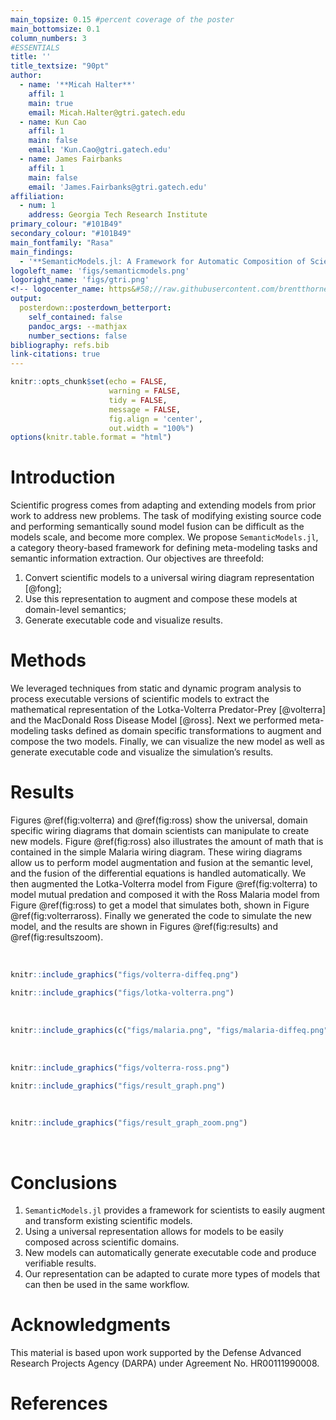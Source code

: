 ```yaml
---
main_topsize: 0.15 #percent coverage of the poster
main_bottomsize: 0.1
column_numbers: 3
#ESSENTIALS
title: ''
title_textsize: "90pt"
author:
  - name: '**Micah Halter**'
    affil: 1
    main: true
    email: Micah.Halter@gtri.gatech.edu
  - name: Kun Cao
    affil: 1
    main: false
    email: 'Kun.Cao@gtri.gatech.edu'
  - name: James Fairbanks
    affil: 1
    main: false
    email: 'James.Fairbanks@gtri.gatech.edu'
affiliation:
  - num: 1
    address: Georgia Tech Research Institute
primary_colour: "#101B49"
secondary_colour: "#101B49"
main_fontfamily: "Rasa"
main_findings:
  - '**SemanticModels.jl: A Framework for Automatic Composition of Scientific Models Across Domains**'
logoleft_name: 'figs/semanticmodels.png'
logoright_name: 'figs/gtri.png'
<!-- logocenter_name: https&#58;//raw.githubusercontent.com/brentthorne/posterdown/master/images/qr-code-black.png -->
output:
  posterdown::posterdown_betterport:
    self_contained: false
    pandoc_args: --mathjax
    number_sections: false
bibliography: refs.bib
link-citations: true
---
```


<style>
.main p {
    margin-left: 0em;
}
#main-img-left {
    width: 35%;
    bottom: 1.25in;
}
#main-img-right {
    width: 30%;
    bottom: 1.25in;
}
</style>

```r
knitr::opts_chunk$set(echo = FALSE,
                      warning = FALSE,
                      tidy = FALSE,
                      message = FALSE,
                      fig.align = 'center',
                      out.width = "100%")
options(knitr.table.format = "html")
```

# Introduction

Scientific progress comes from adapting and extending models from prior work to address new problems. The task of modifying existing source code and performing semantically sound model fusion can be difficult as the models scale, and become more complex. We propose `SemanticModels.jl`, a category theory-based framework for defining meta-modeling tasks and semantic information extraction. Our objectives are threefold:

1. Convert scientific models to a universal wiring diagram representation [@fong];
1. Use this representation to augment and compose these models at domain-level semantics;
1. Generate executable code and visualize results.

# Methods

We leveraged techniques from static and dynamic program analysis to process executable versions of scientific models to extract the mathematical representation of the Lotka-Volterra Predator-Prey [@volterra] and the MacDonald Ross Disease Model [@ross]. Next we performed meta-modeling tasks defined as domain specific transformations to augment and compose the two models. Finally, we can visualize the new model as well as generate executable code and visualize the simulation's results.

# Results

Figures \@ref(fig:volterra) and \@ref(fig:ross) show the universal, domain specific wiring diagrams that domain scientists can manipulate to create new models. Figure \@ref(fig:ross) also illustrates the amount of math that is contained in the simple Malaria wiring diagram.
These wiring diagrams allow us to perform model augmentation and fusion at the semantic level, and the fusion of the differential equations is handled automatically.
We then augmented the Lotka-Volterra model from Figure \@ref(fig:volterra) to model mutual predation and composed it with the Ross Malaria model from Figure \@ref(fig:ross) to get a model that simulates both, shown in Figure \@ref(fig:volterraross).
Finally we generated the code to simulate the new model, and the results are shown in Figures \@ref(fig:results) and \@ref(fig:resultszoom).

<br />

```r
knitr::include_graphics("figs/volterra-diffeq.png")
```

```r
knitr::include_graphics("figs/lotka-volterra.png")
```

<br />

```r
knitr::include_graphics(c("figs/malaria.png", "figs/malaria-diffeq.png"))
```

<br />

```r
knitr::include_graphics("figs/volterra-ross.png")
```

```r
knitr::include_graphics("figs/result_graph.png")
```

<br />

```r
knitr::include_graphics("figs/result_graph_zoom.png")
```

<br />

# Conclusions

1. `SemanticModels.jl` provides a framework for scientists to easily augment and transform existing scientific models.
1. Using a universal representation allows for models to be easily composed across scientific domains.
1. New models can automatically generate executable code and produce verifiable results.
1. Our representation can be adapted to curate more types of models that can then be used in the same workflow.

# Acknowledgments

This material is based upon work supported by the Defense Advanced Research Projects Agency (DARPA) under Agreement No. HR00111990008.

# References
